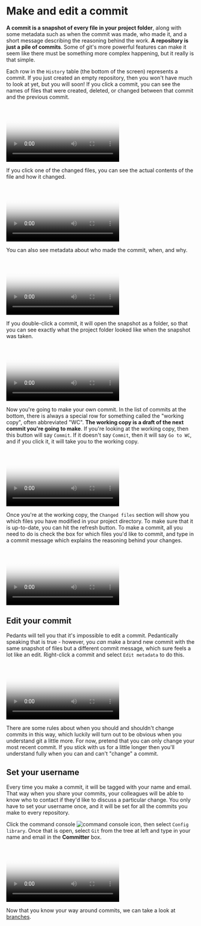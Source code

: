 
# Make and edit a commit

**A commit is a snapshot of every file in your project folder**, along with some metadata such as when the commit was made, who made it, and a short message describing the reasoning behind the work.  **A repository is just a pile of commits**. Some of git's more powerful features can make it seem like there must be something more complex happening, but it really is that simple.

Each row in the `History` table (the bottom of the screen) represents a commit.  If you just created an empty repository, then you won't have much to look at yet, but you will soon!  If you click a commit, you can see the names of files that were created, deleted, or changed between that commit and the previous commit.

<Video
  poster="/intro/commit/commit-browse-commits.png"
  source="/intro/commit/commit-browse-commits.mp4"
/>

If you click one of the changed files, you can see the actual contents of the file and how it changed.

<Video
  poster="/intro/commit/commit-browse-files.png"
  source="/intro/commit/commit-browse-files.mp4"
/>

You can also see metadata about who made the commit, when, and why.

<Video
  poster="/intro/commit/commit-who-when-what-why.png"
  source="/intro/commit/commit-who-when-what-why.mp4"
/>

If you double-click a commit, it will open the snapshot as a folder, so that you can see exactly what the project folder looked like when the snapshot was taken.

<Video
  poster="/intro/commit/commit-open-folder.png"
  source="/intro/commit/commit-open-folder.mp4"
/>

Now you're going to make your own commit.  In the list of commits at the bottom, there is always a special row for something called the "working copy", often abbreviated "WC".  **The working copy is a draft of the next commit you're going to make**.  If you're looking at the working copy, then this button will say `Commit`.  If it doesn't say `Commit`, then it will say `Go to WC`, and if you click it, it will take you to the working copy.

<Video
  poster="/intro/commit/commit-goto-wc.png"
  source="/intro/commit/commit-goto-wc.mp4"
/>

Once you're at the working copy, the `Changed files` section will show you which files you have modified in your project directory.  To make sure that it is up-to-date, you can hit the refresh button.  To make a commit, all you need to do is check the box for which files you'd like to commit, and type in a commit message which explains the reasoning behind your changes.

<Video
  poster="/intro/commit/commit-make.png"
  source="/intro/commit/commit-make.mp4"
/>

## Edit your commit

Pedants will tell you that it's impossible to edit a commit.  Pedantically speaking that is true - however, you *can* make a brand new commit with the same snapshot of files but a different commit message, which sure feels a lot like an edit.  Right-click a commit and select `Edit metadata` to do this.

<Video
  poster="/intro/commit/commit-edit.png"
  source="/intro/commit/commit-edit.mp4"
/>

There are some rules about when you should and shouldn't change commits in this way, which luckily will turn out to be obvious when you understand git a little more.  For now, pretend that you can only change your most recent commit.  If you stick with us for a little longer then you'll understand fully when you can and can't "change" a commit.

## Set your username

Every time you make a commit, it will be tagged with your name and email.  That way when you share your commits, your colleagues will be able to know who to contact if they'd like to discuss a particular change.  You only have to set your username once, and it will be set for all the commits you make to every repository.

Click the command console <Image src="commit/command-console.png" alt="command console icon" className="inline" />, then select `Config library`.  Once that is open, select `Git` from the tree at left and type in your name and email in the **Committer** box.

<Video
  poster="/intro/commit/commit-set-username.png"
  source="/intro/commit/commit-set-username.mp4"
/>

Now that you know your way around commits, we can take a look at [branches](/branches/how-do-branches-work).
